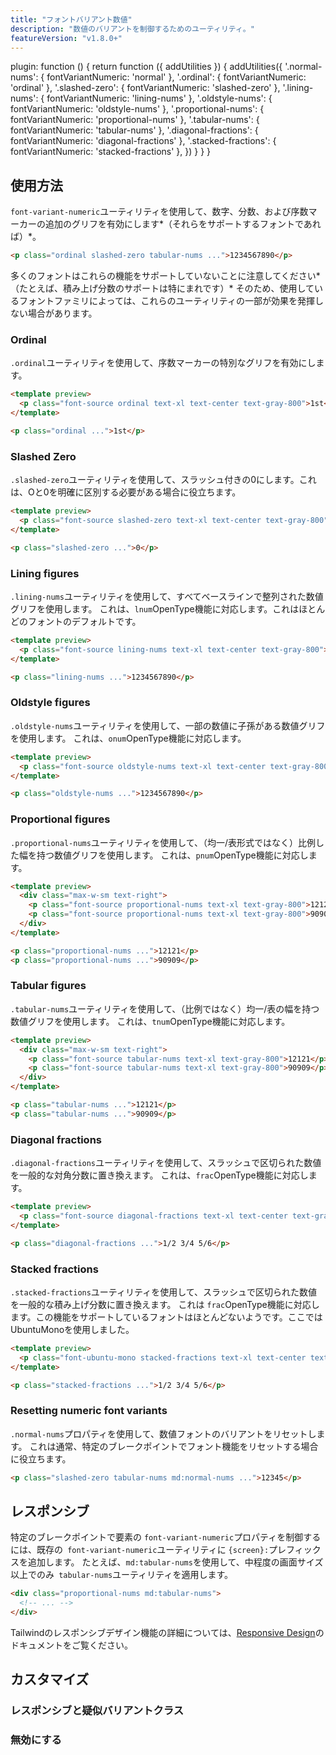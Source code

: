 ```yaml
---
title: "フォントバリアント数値"
description: "数値のバリアントを制御するためのユーティリティ。"
featureVersion: "v1.8.0+"
---
```



  plugin: function () {
    return function ({ addUtilities }) {
      addUtilities({
        '.normal-nums': { fontVariantNumeric: 'normal' },
        '.ordinal': { fontVariantNumeric: 'ordinal' },
        '.slashed-zero': { fontVariantNumeric: 'slashed-zero' },
        '.lining-nums': { fontVariantNumeric: 'lining-nums' },
        '.oldstyle-nums': { fontVariantNumeric: 'oldstyle-nums' },
        '.proportional-nums': { fontVariantNumeric: 'proportional-nums' },
        '.tabular-nums': { fontVariantNumeric: 'tabular-nums' },
        '.diagonal-fractions': { fontVariantNumeric: 'diagonal-fractions' },
        '.stacked-fractions': { fontVariantNumeric: 'stacked-fractions' },
      })
    }
  }
}

## 使用方法

`font-variant-numeric`ユーティリティを使用して、数字、分数、および序数マーカーの追加のグリフを有効にします*（それらをサポートするフォントであれば）*。

```html
<p class="ordinal slashed-zero tabular-nums ...">1234567890</p>
```

多くのフォントはこれらの機能をサポートしていないことに注意してください*（たとえば、積み上げ分数のサポートは特にまれです）*
そのため、使用しているフォントファミリによっては、これらのユーティリティの一部が効果を発揮しない場合があります。

### Ordinal

`.ordinal`ユーティリティを使用して、序数マーカーの特別なグリフを有効にします。

```html
<template preview>
  <p class="font-source ordinal text-xl text-center text-gray-800">1st</p>
</template>

<p class="ordinal ...">1st</p>
```


### Slashed Zero

`.slashed-zero`ユーティリティを使用して、スラッシュ付きの0にします。これは、Oと0を明確に区別する必要がある場合に役立ちます。

```html
<template preview>
  <p class="font-source slashed-zero text-xl text-center text-gray-800">0</p>
</template>

<p class="slashed-zero ...">0</p>
```

### Lining figures

`.lining-nums`ユーティリティを使用して、すべてベースラインで整列された数値グリフを使用します。
これは、`lnum`OpenType機能に対応します。これはほとんどのフォントのデフォルトです。

```html
<template preview>
  <p class="font-source lining-nums text-xl text-center text-gray-800">1234567890</p>
</template>

<p class="lining-nums ...">1234567890</p>
```

### Oldstyle figures

`.oldstyle-nums`ユーティリティを使用して、一部の数値に子孫がある数値グリフを使用します。
これは、`onum`OpenType機能に対応します。

```html
<template preview>
  <p class="font-source oldstyle-nums text-xl text-center text-gray-800">1234567890</p>
</template>

<p class="oldstyle-nums ...">1234567890</p>
```

### Proportional figures

`.proportional-nums`ユーティリティを使用して、（均一/表形式ではなく）比例した幅を持つ数値グリフを使用します。
これは、`pnum`OpenType機能に対応します。

```html
<template preview>
  <div class="max-w-sm text-right">
    <p class="font-source proportional-nums text-xl text-gray-800">12121</p>
    <p class="font-source proportional-nums text-xl text-gray-800">90909</p>
  </div>
</template>

<p class="proportional-nums ...">12121</p>
<p class="proportional-nums ...">90909</p>
```

### Tabular figures

`.tabular-nums`ユーティリティを使用して、（比例ではなく）均一/表の幅を持つ数値グリフを使用します。
これは、`tnum`OpenType機能に対応します。

```html
<template preview>
  <div class="max-w-sm text-right">
    <p class="font-source tabular-nums text-xl text-gray-800">12121</p>
    <p class="font-source tabular-nums text-xl text-gray-800">90909</p>
  </div>
</template>

<p class="tabular-nums ...">12121</p>
<p class="tabular-nums ...">90909</p>
```

### Diagonal fractions

`.diagonal-fractions`ユーティリティを使用して、スラッシュで区切られた数値を一般的な対角分数に置き換えます。
これは、`frac`OpenType機能に対応します。

```html
<template preview>
  <p class="font-source diagonal-fractions text-xl text-center text-gray-800">1/2 3/4 5/6</p>
</template>

<p class="diagonal-fractions ...">1/2 3/4 5/6</p>
```

### Stacked fractions

`.stacked-fractions`ユーティリティを使用して、スラッシュで区切られた数値を一般的な積み上げ分数に置き換えます。
これは `frac`OpenType機能に対応します。この機能をサポートしているフォントはほとんどないようです。ここではUbuntuMonoを使用しました。

```html
<template preview>
  <p class="font-ubuntu-mono stacked-fractions text-xl text-center text-gray-800">1/2 3/4 5/6</p>
</template>

<p class="stacked-fractions ...">1/2 3/4 5/6</p>
```


### Resetting numeric font variants

`.normal-nums`プロパティを使用して、数値フォントのバリアントをリセットします。
これは通常、特定のブレークポイントでフォント機能をリセットする場合に役立ちます。

```html
<p class="slashed-zero tabular-nums md:normal-nums ...">12345</p>
```

## レスポンシブ

特定のブレークポイントで要素の `font-variant-numeric`プロパティを制御するには、既存の` font-variant-numeric`ユーティリティに `{screen}:`プレフィックスを追加します。
たとえば、`md:tabular-nums`を使用して、中程度の画面サイズ以上でのみ` tabular-nums`ユーティリティを適用します。

```html
<div class="proportional-nums md:tabular-nums">
  <!-- ... -->
</div>
```

Tailwindのレスポンシブデザイン機能の詳細については、[Responsive Design](/docs/responsive-design)のドキュメントをご覧ください。


## カスタマイズ

### レスポンシブと疑似バリアントクラス

<Variants plugin="fontVariantNumeric" />

### 無効にする

<Disabling plugin="fontVariantNumeric" />
